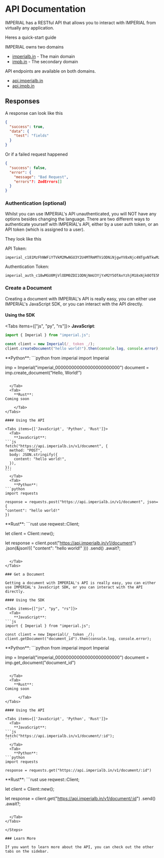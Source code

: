 
# API Documentation

IMPERIAL has a RESTful API that allows you to interact with IMPERIAL from virtually any application.

Heres a quick-start guide

IMPERIAL owns two domains

- [imperialb.in](https://imperialb.in) - The main domain
- [impb.in](https://impb.in) - The secondary domain

API endpoints are available on both domains.

- [api.imperialb.in](https://api.imperialb.in)
- [api.impb.in](https://api.impb.in)

## Responses

A response can look like this

```json
{
  "success": true,
  "data": {
    "test": "fields"
  }
}
```

Or if a failed request happened

```json
{
  "success": false,
  "error": {
    "message": "Bad Request",
    "errors"?: ZodErrors[]
  }
}
```

<Steps>
 
### Authentication (optional)
 
Whilst you can use IMPERIAL's API unauthenticated, you will NOT have any options besides changing the language. There are two different ways to authenticate yourself with IMPERIAL's API, either by a user auth token, or an API token (which is assigned to a user).

They look like this

API Token:

```
imperial_c181MzFhNWFiYTVkM2MwNGU3Y2U4MTRmMTViODNiNjgwYV8xNjc4NTgxNTkwMzQzNzIwOTg
```

Authentication Token:

```
imperial_auth_c18wMGU0MjVlODM0ZDI1ODNjNmU3YjYxM2Y5OTAxYzhjM18xNjk0OTE5MzQzODE5ODE3MDM
```

### Create a Document

Creating a document with IMPERIAL's API is really easy, you can either use IMPERIAL's JavaScript SDK, or you can interact with the API directly.

#### Using the SDK

<Tabs items={["js", "py", "rs"]}>
  <Tab>
    **JavaScript**: 
```js
import { Imperial } from "imperial.js";

const client = new Imperial(/_ token _/);
client.createDocument("hello world!").then(console.log, console.error);

````
  </Tab>
  <Tab>
    **Python**:
```python
from imperial import Imperial

imp = Imperial("imperial_000000000000000000000000")
document = imp.create_document("Hello, World!")
````

  </Tab>
  <Tab>
    **Rust**:
Coming soon
  
    </Tab>
</Tabs>

#### Using the API

<Tabs items={['JavaScript', 'Python', 'Rust']}>
  <Tab>
    **JavaScript**: 
```js
fetch("https://api.imperialb.in/v1/document", {
  method: "POST",
  body: JSON.stringify({
    content: "hello world!",
  }),
});
```
  </Tab>
  <Tab>
    **Python**:
```python
import requests

response = requests.post("https://api.imperialb.in/v1/document", json={
"content": "hello world!"
})

````

  </Tab>
  <Tab>
    **Rust**:
```rust
use reqwest::Client;

let client = Client::new();

let response = client.post("https://api.imperialb.in/v1/document")
    .json(&json!({
        "content": "hello world!"
    }))
    .send()
    .await?;
````

  </Tab>
</Tabs>

### Get a Document

Getting a document with IMPERIAL's API is really easy, you can either use IMPERIAL's JavaScript SDK, or you can interact with the API directly.

#### Using the SDK

<Tabs items={["js", "py", "rs"]}>
  <Tab>
    **JavaScript**: 
```js
import { Imperial } from "imperial.js";

const client = new Imperial(/_ token _/);
client.getDocument("document_id").then(console.log, console.error);

````
  </Tab>
  <Tab>
    **Python**:
```python
from imperial import Imperial

imp = Imperial("imperial_000000000000000000000000")
document = imp.get_document("document_id")
````

  </Tab>
  <Tab>
    **Rust**:
Coming soon
    
      </Tab>
</Tabs>

#### Using the API

<Tabs items={['JavaScript', 'Python', 'Rust']}>
  <Tab>
    **JavaScript**: 
```js
fetch("https://api.imperialb.in/v1/document/:id");
```
  </Tab>
  <Tab>
    **Python**:
```python
import requests

response = requests.get("https://api.imperialb.in/v1/document/:id")

````

  </Tab>
  <Tab>
    **Rust**:
```rust
use reqwest::Client;

let client = Client::new();

let response = client.get("https://api.imperialb.in/v1/document/:id")
    .send()
    .await?;
````

  </Tab>
</Tabs>

</Steps>

### Learn More

If you want to learn more about the API, you can check out the other tabs on the sidebar.
